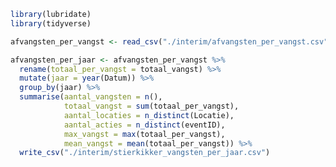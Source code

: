 ```r
library(lubridate)
library(tidyverse)
```

```r
afvangsten_per_vangst <- read_csv("./interim/afvangsten_per_vangst.csv")
```

```r
afvangsten_per_jaar <- afvangsten_per_vangst %>%
  rename(totaal_per_vangst = totaal_vangst) %>% 
  mutate(jaar = year(Datum)) %>%
  group_by(jaar) %>%
  summarise(aantal_vangsten = n(),
            totaal_vangst = sum(totaal_per_vangst),
            aantal_locaties = n_distinct(Locatie),
            aantal_acties = n_distinct(eventID),
            max_vangst = max(totaal_per_vangst),
            mean_vangst = mean(totaal_per_vangst)) %>% 
  write_csv("./interim/stierkikker_vangsten_per_jaar.csv")
```

